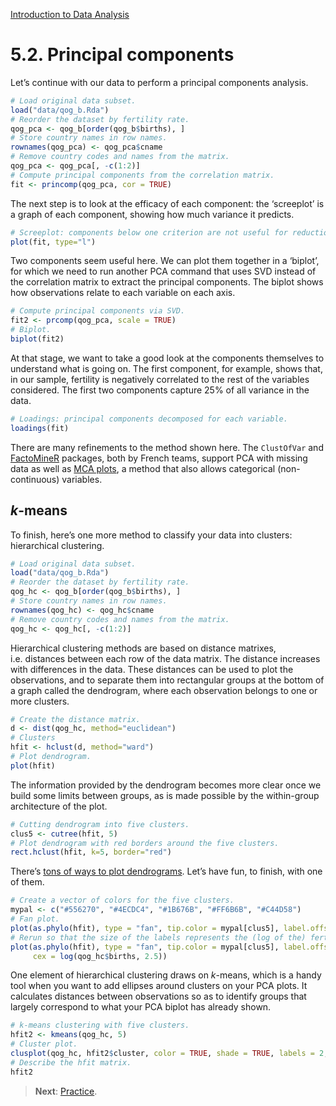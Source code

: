 <style>@import url(style.css);</style>
[Introduction to Data Analysis](index.html "Course index")

# 5.2. Principal components

Let's continue with our data to perform a principal components analysis.

```r
# Load original data subset.
load("data/qog_b.Rda")
# Reorder the dataset by fertility rate.
qog_pca <- qog_b[order(qog_b$births), ]
# Store country names in row names.
rownames(qog_pca) <- qog_pca$cname
# Remove country codes and names from the matrix.
qog_pca <- qog_pca[, -c(1:2)]
# Compute principal components from the correlation matrix.
fit <- princomp(qog_pca, cor = TRUE)
```

The next step is to look at the efficacy of each component: the 'screeplot' is a graph of each component, showing how much variance it predicts.

```r
# Screeplot: components below one criterion are not useful for reduction.
plot(fit, type="l")
```

Two components seem useful here. We can plot them together in a 'biplot', for which we need to run another PCA command that uses SVD instead of the correlation matrix to extract the principal components. The biplot shows how observations relate to each variable on each axis.

```r
# Compute principal components via SVD.
fit2 <- prcomp(qog_pca, scale = TRUE)
# Biplot.
biplot(fit2)
```

At that stage, we want to take a good look at the components themselves to understand what is going on. The first component, for example, shows that, in our sample, fertility is negatively correlated to the rest of the variables considered. The first two components capture 25% of all variance in the data.

```r
# Loadings: principal components decomposed for each variable.
loadings(fit)
```

There are many refinements to the method shown here. The `ClustOfVar` and [FactoMineR](http://factominer.free.fr/) packages, both by French teams, support PCA with missing data as well as [MCA plots](https://gastonsanchez.wordpress.com/2012/10/13/5-functions-to-do-multiple-correspondence-analysis-in-r/), a method that also allows categorical (non-continuous) variables.

<!-- pasted from 5.3 -->

## *k*-means

To finish, here's one more method to classify your data into clusters: hierarchical clustering.

```r
# Load original data subset.
load("data/qog_b.Rda")
# Reorder the dataset by fertility rate.
qog_hc <- qog_b[order(qog_b$births), ]
# Store country names in row names.
rownames(qog_hc) <- qog_hc$cname
# Remove country codes and names from the matrix.
qog_hc <- qog_hc[, -c(1:2)]
```

Hierarchical clustering methods are based on distance matrixes, i.e. distances between each row of the data matrix. The distance increases with differences in the data. These distances can be used to plot the observations, and to separate them into rectangular groups at the bottom of a graph called the dendrogram, where each observation belongs to one or more clusters.

```r
# Create the distance matrix.
d <- dist(qog_hc, method="euclidean")
# Clusters
hfit <- hclust(d, method="ward")
# Plot dendrogram.
plot(hfit)
```

The information provided by the dendrogram becomes more clear once we build some limits between groups, as is made possible by the within-group architecture of the plot.

```r
# Cutting dendrogram into five clusters.
clus5 <- cutree(hfit, 5)
# Plot dendrogram with red borders around the five clusters.
rect.hclust(hfit, k=5, border="red")
```

There's [tons of ways to plot dendrograms](https://gastonsanchez.wordpress.com/2012/10/03/7-ways-to-plot-dendrograms-in-r/). Let's have fun, to finish, with one of them.

```r
# Create a vector of colors for the five clusters.
mypal <- c("#556270", "#4ECDC4", "#1B676B", "#FF6B6B", "#C44D58")
# Fan plot.
plot(as.phylo(hfit), type = "fan", tip.color = mypal[clus5], label.offset = 1)
# Rerun so that the size of the labels represents the (log of the) fertility rate.
plot(as.phylo(hfit), type = "fan", tip.color = mypal[clus5], label.offset = 1,
     cex = log(qog_hc$births, 2.5))
```

One element of hierarchical clustering draws on $k$-means, which is a handy tool when you want to add ellipses around clusters on your PCA plots. It calculates distances between observations so as to identify groups that largely correspond to what your PCA biplot has already shown.

```r
# k-means clustering with five clusters.
hfit2 <- kmeans(qog_hc, 5)
# Cluster plot.
clusplot(qog_hc, hfit2$cluster, color = TRUE, shade = TRUE, labels = 2, lines = 0)
# Describe the hfit matrix.
hfit2
```

<!-- Brief overview [simple examples](http://www.r-chart.com/2010/09/bot-botany-k-means-and-ggplot2.html) and more complex ones like  Focus on [clustergrams and diagnostics](http://www.r-statistics.com/2010/06/clustergram-visualization-and-diagnostics-for-cluster-analysis-r-code/) for cluster analysis. -->

> __Next__: [Practice](053_practice.html).
